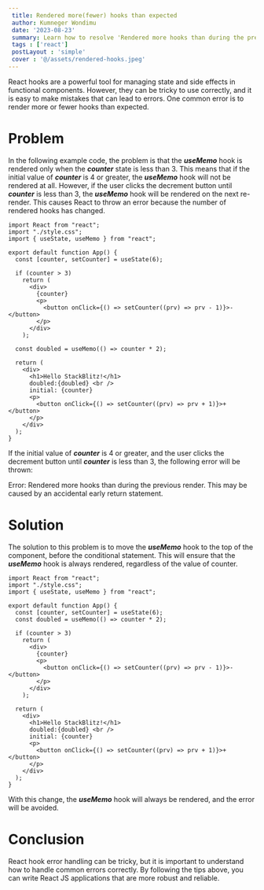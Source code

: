 ```yaml
---
 title: Rendered more(fewer) hooks than expected
 author: Kumneger Wondimu
 date: '2023-08-23'
 summary: Learn how to resolve 'Rendered more hooks than during the previous render
 tags : ['react']
 postLayout : 'simple'
 cover : '@/assets/rendered-hooks.jpeg'
---
```


React hooks are a powerful tool for managing state and side effects in functional components. However, they can be tricky to use correctly, and it is easy to make mistakes that can lead to errors. One common error is to render more or fewer hooks than expected.

# Problem

In the following example code, the problem is that the **_useMemo_** hook is rendered only when the **_counter_** state is less than 3. This means that if the initial value of **_counter_** is 4 or greater, the **_useMemo_** hook will not be rendered at all. However, if the user clicks the decrement button until **_counter_** is less than 3, the **_useMemo_** hook will be rendered on the next re-render. This causes React to throw an error because the number of rendered hooks has changed.

```tsx
import React from "react";
import "./style.css";
import { useState, useMemo } from "react";

export default function App() {
  const [counter, setCounter] = useState(6);

  if (counter > 3)
    return (
      <div>
        {counter}
        <p>
          <button onClick={() => setCounter((prv) => prv - 1)}>-</button>
        </p>
      </div>
    );

  const doubled = useMemo(() => counter * 2);

  return (
    <div>
      <h1>Hello StackBlitz!</h1>
      doubled:{doubled} <br />
      initial: {counter}
      <p>
        <button onClick={() => setCounter((prv) => prv + 1)}>+</button>
      </p>
    </div>
  );
}
```

If the initial value of **_counter_** is 4 or greater, and the user clicks the decrement button until **_counter_** is less than 3, the following error will be thrown:

Error: Rendered more hooks than during the previous render. This may be caused by an accidental early return statement.

# Solution

The solution to this problem is to move the **_useMemo_** hook to the top of the component, before the conditional statement. This will ensure that the **_useMemo_** hook is always rendered, regardless of the value of counter.

```tsx
import React from "react";
import "./style.css";
import { useState, useMemo } from "react";

export default function App() {
  const [counter, setCounter] = useState(6);
  const doubled = useMemo(() => counter * 2);

  if (counter > 3)
    return (
      <div>
        {counter}
        <p>
          <button onClick={() => setCounter((prv) => prv - 1)}>-</button>
        </p>
      </div>
    );

  return (
    <div>
      <h1>Hello StackBlitz!</h1>
      doubled:{doubled} <br />
      initial: {counter}
      <p>
        <button onClick={() => setCounter((prv) => prv + 1)}>+</button>
      </p>
    </div>
  );
}
```

With this change, the **_useMemo_** hook will always be rendered, and the error will be avoided.

# Conclusion

React hook error handling can be tricky, but it is important to understand how to handle common errors correctly. By following the tips above, you can write React JS applications that are more robust and reliable.
